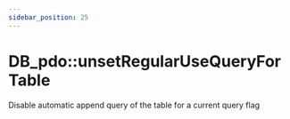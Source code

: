 ```yaml
---
sidebar_position: 25
---
```


# DB_pdo::unsetRegularUseQueryForTable

Disable automatic append query of the table for a current query flag


<Underconstruction></Underconstruction>
